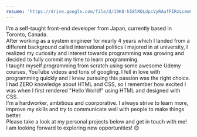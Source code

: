 ```yaml
---
resume: 'https://drive.google.com/file/d/19K8-h58lRQLdpcVyRAufFIRzLcmm9Lq4/view'
---
```


I'm a self-taught front-end developer from Japan, currently based in Toronto, Canada.<br />
After working as a system engineer for nearly 4 years which I landed from a different background called international politics I majored in at university, I realized my curiosity and interest towards programming was growing and decided to fully commit my time to learn programming.<br />
I taught myself programming from scratch using some awesome Udemy courses, YouTube videos and tons of googling. I fell in love with programming quickly and I knew pursuing this passion was the right choice. I had ZERO knowledge about HTML and CSS, so I remember how excited I was when I first rendered "Hello World!" using HTML and designed with CSS.<br />
I'm a hardworker, ambitious and coorporative. I always strive to learn more, improve my skills and try to communicate well with people to make things better.<br />
Please take a look at my personal projects below and get in touch with me!<br />
I am looking forward to exploring new opportunities! 😊<br />
